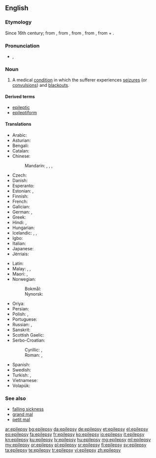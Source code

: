 ==English==
{{wikipedia}}

===Etymology===
Since 16th century; from {{etyl|fro|en}} {{term|epilepsie|lang=fro}}, from {{etyl|la|en}} {{term|epilepsia|epilēpsia|lang=la}}, from {{etyl|grc|en}} {{term|ἐπιληψία|tr=epilēpsia|lang=grc|sc=polytonic}}, from {{term|ἐπιλαμβάνω||I seize|tr=epilambanō|lang=grc|sc=polytonic}}, from {{term|ἐπί||upon|tr=epi|lang=grc|sc=polytonic}} + {{term|λαμβάνω||I take|tr=lambanō|lang=grc|sc=polytonic}}.

===Pronunciation===
* {{IPA|/ˈɛpɪlɛpsi/}}, {{X-SAMPA|/"EpIlEpsi/}}

===Noun===
{{en-noun|epilepsies}}

# {{context|pathology|lang=en}} A medical [[condition]] in which the sufferer experiences [[seizure]]s (or [[convulsion]]s) and [[blackout]]s.

====Derived terms====
* [[epileptic]]
* [[epileptiform]]

====Translations====
{{trans-top|medical condition}}
* Arabic: {{t-|ar|صرع|m|tr=Sar3}}
* Asturian: {{t-|ast|epilepsia|f}}
* Bengali: {{t-|bn|মৃগীরোগ}}
* Catalan: {{t-|ca|epilèpsia|f}}
* Chinese:
*: Mandarin: {{t|cmn|癲癇|sc=Hani}}, {{t|cmn|癫痫|tr=diānxián|sc=Hani}}, {{t|cmn|癲癇癥|sc=Hani}}, {{t|cmn|癫痫症|tr=diānxiánzhèng|sc=Hani}}
* Czech: {{t+|cs|epilepsie|f}}
* Danish: {{t-|da|epilepsi|c}}
* Esperanto: {{t-|eo|epilepsio}}
* Estonian: {{t+|et|epilepsia}}, {{t+|et|langetõbi}}
* Finnish: {{t+|fi|epilepsia}}
* French: {{t+|fr|épilepsie|f}}
* Galician: {{t-|gl|epilepsia|f}}
* German: {{t+|de|Epilepsie|f}}, {{t-|de|Fallsucht|f}}
* Greek: {{t+|el|επιληψία|f}}
* Hindi: {{t-|hi|अपस्मार|tr=apasmār}}, {{t-|hi|मिर्गी|tr=mirgī}}
* Hungarian: {{t+|hu|epilepszia}}
* Icelandic: {{t+|is|flogaveiki|f}}, {{t+|is|flog|n}}, {{t-|is|niðurfallssýki|f}}
* Igbo: {{tø|ig|ájụ̀}}
* Italian: {{t+|it|epilessia|f}}
* Japanese: {{t-|ja|癲癇|tr=てんかん, tenkan}}
* Jèrriais: {{tø|roa-jer|épilepsie|f}}
{{trans-mid}}
* Latin: {{t-|la|epilepsia|f|alt=epilēpsia}}
* Malay: {{t-|ms|epilepsi}}, {{t-|ms|gila babi}}, {{t-|ms|sawan}}
* Maori: {{t-|mi|hukihuki}}, {{t-|mi|hūkiki}}
* Norwegian:
*: Bokmål: {{t-|no|epilepsi|m}}
*: Nynorsk: {{t-|nn|epilepsi|m}}
* Oriya: {{t+|or|ଅପସ୍ମାର|sc=Orya}}
* Persian: {{t+|fa|صرع|tr=sar}}
* Polish: {{t+|pl|padaczka|f}}, {{t+|pl|epilepsja|f}}
* Portuguese: {{t+|pt|epilepsia|f}}
* Russian: {{t+|ru|эпилепсия|f|tr=epilépsija}}, {{t+|ru|падучая|f|tr=padúčaja}} {{qualifier|obsolete}}
* Sanskrit: {{t-|sa|अपस्मार|tr=apa-smāra}}
* Scottish Gaelic: {{t-|gd|tuiteamas|m}}
* Serbo-Croatian:
*: Cyrillic: {{t-|sh|епилепсија|f|sc=Cyrl}}, {{t-|sh|падавица|f|sc=Cyrl}}
*: Roman: {{t-|sh|epilepsija|f}}, {{t-|sh|padavica|f}}
* Spanish: {{t+|es|epilepsia|f}}
* Swedish: {{t+|sv|epilepsi|c}}
* Turkish: {{t+|tr|sara}}, {{t+|tr|epilepsi}}
* Vietnamese: {{t-|vi|động kinh}}
* Volapük: {{t+|vo|peiläp}}
{{trans-bottom}}

===See also===
* [[falling sickness]]
* [[grand mal]]
* [[petit mal]]

[[ar:epilepsy]]
[[bg:epilepsy]]
[[da:epilepsy]]
[[de:epilepsy]]
[[et:epilepsy]]
[[el:epilepsy]]
[[eo:epilepsy]]
[[fa:epilepsy]]
[[fr:epilepsy]]
[[ko:epilepsy]]
[[io:epilepsy]]
[[it:epilepsy]]
[[kn:epilepsy]]
[[ku:epilepsy]]
[[lv:epilepsy]]
[[hu:epilepsy]]
[[mg:epilepsy]]
[[ml:epilepsy]]
[[my:epilepsy]]
[[or:epilepsy]]
[[pl:epilepsy]]
[[sr:epilepsy]]
[[fi:epilepsy]]
[[sv:epilepsy]]
[[ta:epilepsy]]
[[te:epilepsy]]
[[tr:epilepsy]]
[[vi:epilepsy]]
[[zh:epilepsy]]